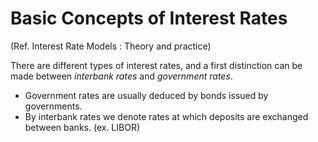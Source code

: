 # Basic Concepts of Interest Rates
(Ref. Interest Rate Models : Theory and practice)

There are different types of interest rates, and a first distinction can be made between _interbank rates_ and _government rates_.

* Government rates are usually deduced by bonds issued by governments.
* By interbank rates we denote rates at which deposits are exchanged between banks. (ex. LIBOR)